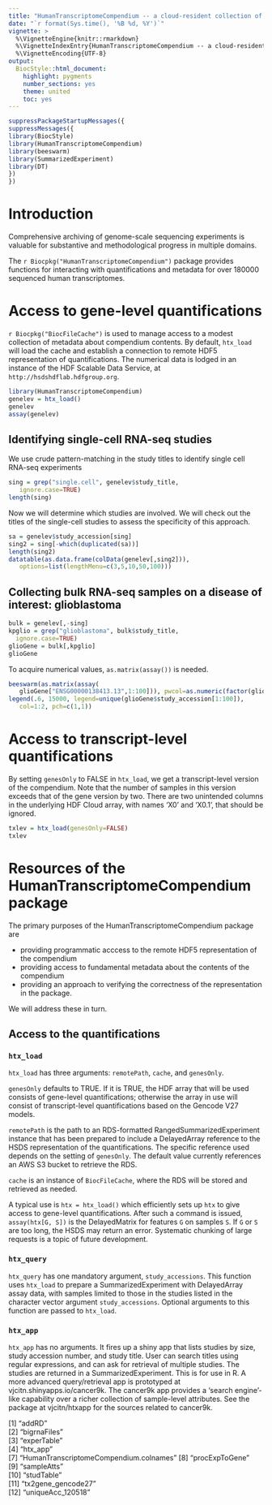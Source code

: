 ```yaml
---
title: "HumanTranscriptomeCompendium -- a cloud-resident collection of sequenced human transcriptomes"
date: "`r format(Sys.time(), '%B %d, %Y')`"
vignette: >
  %\VignetteEngine{knitr::rmarkdown}
  %\VignetteIndexEntry{HumanTranscriptomeCompendium -- a cloud-resident collection of sequenced human transcriptomes}
  %\VignetteEncoding{UTF-8}
output:
  BiocStyle::html_document:
    highlight: pygments
    number_sections: yes
    theme: united
    toc: yes
---
```


```r
suppressPackageStartupMessages({
suppressMessages({
library(BiocStyle)
library(HumanTranscriptomeCompendium)
library(beeswarm)
library(SummarizedExperiment)
library(DT)
})
})
```

# Introduction

Comprehensive archiving of genome-scale sequencing experiments
is valuable for substantive and methodological progress in
multiple domains.

The `r Biocpkg("HumanTranscriptomeCompendium")` package provides functions for interacting
with quantifications and metadata for over 180000 sequenced human
transcriptomes.

# Access to gene-level quantifications

`r Biocpkg("BiocFileCache")` is used to manage access
to a modest collection of metadata about compendium
contents.  By default, `htx_load` will
load the cache and establish a connection to
remote HDF5 representation of quantifications.
The numerical data is lodged in an instance of
the HDF Scalable Data Service, at `http://hsdshdflab.hdfgroup.org`.

```r
library(HumanTranscriptomeCompendium)
genelev = htx_load()
genelev
assay(genelev)
```

## Identifying single-cell RNA-seq studies

We use crude pattern-matching in the study titles
to identify single cell RNA-seq experiments 
```r
sing = grep("single.cell", genelev$study_title, 
   ignore.case=TRUE)
length(sing)
```

Now we will determine which studies are involved.
We will check out the titles of the single-cell
studies to assess the specificity of this approach.

```r
sa = genelev$study_accession[sing]
sing2 = sing[-which(duplicated(sa))]
length(sing2)
datatable(as.data.frame(colData(genelev[,sing2])),
   options=list(lengthMenu=c(3,5,10,50,100)))
```

## Collecting bulk RNA-seq samples on a disease of interest: glioblastoma


```r
bulk = genelev[,-sing]
kpglio = grep("glioblastoma", bulk$study_title, 
  ignore.case=TRUE)
glioGene = bulk[,kpglio]
glioGene
```

To acquire numerical values, `as.matrix(assay())` is needed.
```r
beeswarm(as.matrix(assay(
   glioGene["ENSG00000138413.13",1:100])), pwcol=as.numeric(factor(glioGene$study_title[1:100])), ylab="IDH1 expression")
legend(.6, 15000, legend=unique(glioGene$study_accession[1:100]),
   col=1:2, pch=c(1,1))
```

# Access to transcript-level quantifications

By setting `genesOnly` to FALSE in `htx_load`,
we get a transcript-level version of the compendium.
Note that the number of samples in this version exceeds
that of the gene version by two.  There are two
unintended columns in the underlying HDF Cloud
array, with names 'X0' and 'X0.1', that should
be ignored.

```r
txlev = htx_load(genesOnly=FALSE)
txlev
```

# Resources of the HumanTranscriptomeCompendium package

The primary purposes of the HumanTranscriptomeCompendium
package are

- providing programmatic acccess to the remote HDF5
representation of the compendium
- providing access to fundamental metadata about the
contents of the compendium
- providing an approach to verifying the correctness
of the representation in the package.

We will address these in turn.

## Access to the quantifications

### `htx_load`

`htx_load` has three arguments: `remotePath`, `cache`, and `genesOnly`.

`genesOnly` defaults to TRUE.  If it is TRUE, the HDF array that
will be used consists of gene-level quantifications; otherwise
the array in use will consist of transcript-level quantifications
based on the Gencode V27 models.

`remotePath` is the path to an RDS-formatted RangedSummarizedExperiment
instance that has been prepared to include a DelayedArray
reference to the HSDS representation of the quantifications.  The
specific reference used depends on the setting of `genesOnly`.
The default value currently references an AWS S3 bucket to 
retrieve the RDS.

`cache` is an instance of `BiocFileCache`, where the RDS
will be stored and retrieved as needed.

A typical use is `htx = htx_load()` which efficiently sets
up `htx` to give access to gene-level quantifications.
After such a command is issued, `assay(htx[G, S])` is the
DelayedMatrix for features `G` on samples `S`.  If `G` or `S`
are too long, the HSDS may return an error.  Systematic
chunking of large requests is a topic of future development.

### `htx_query`

`htx_query` has one mandatory argument,
`study_accessions`.  This function uses `htx_load` to prepare a SummarizedExperiment
with DelayedArray assay data,
with samples limited to those in the studies listed in the character vector
argument `study_accessions`.  Optional arguments to this function
are passed to `htx_load`.

### `htx_app`

`htx_app` has no arguments.  It fires up a shiny app that lists studies by
size, study accession number, and study title.  User can search titles
using regular expressions, and can ask for retrieval of multiple studies.
The studies are returned in a SummarizedExperiment.  This is for use in R.
A more advanced query/retrieval app is prototyped at vjcitn.shinyapps.io/cancer9k.
The cancer9k app provides a 'search engine'-like capability over a richer
collection of sample-level attributes.  See the package at vjcitn/htxapp
for the sources related to cancer9k.

 [1] "addRD"                                
 [2] "bigrnaFiles"                          
 [3] "experTable"                           
 [4] "htx_app"                              
 [7] "HumanTranscriptomeCompendium.colnames"
 [8] "procExpToGene"                        
 [9] "sampleAtts"                           
[10] "studTable"                            
[11] "tx2gene_gencode27"                    
[12] "uniqueAcc_120518"                     
